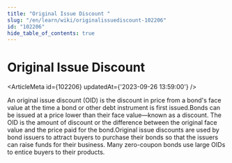 ```yaml
---
title: "Original Issue Discount "
slug: "/en/learn/wiki/originalissuediscount-102206"
id: "102206"
hide_table_of_contents: true
---
```



# Original Issue Discount 

<ArticleMeta id={102206} updatedAt={'2023-09-26 13:59:00'} />
<div className='border-solid border-b border-t-0 my-4 border-[var(--ifm-color-gray-300)]' />

An original issue discount (OID) is the discount in price from a bond's face value at the time a bond or other debt instrument is first issued.Bonds can be issued at a price lower than their face value—known as a discount. The OID is the amount of discount or the difference between the original face value and the price paid for the bond.Original issue discounts are used by bond issuers to attract buyers to purchase their bonds so that the issuers can raise funds for their business. Many zero-coupon bonds use large OIDs to entice buyers to their products.
